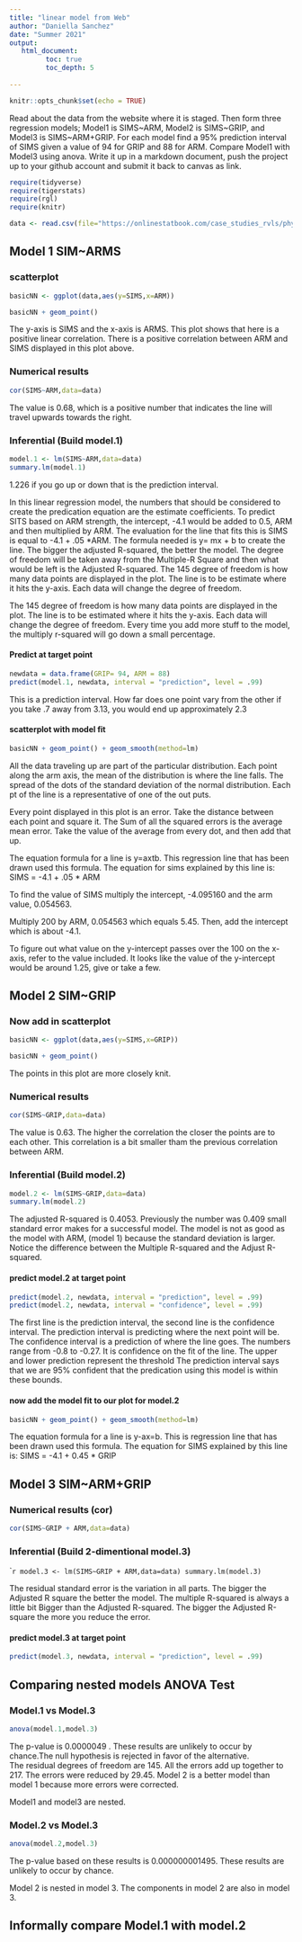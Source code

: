 ```yaml
---
title: "linear model from Web"
author: "Daniella Sanchez"
date: "Summer 2021"
output:
   html_document:
         toc: true
         toc_depth: 5
        
---
```


```r
knitr::opts_chunk$set(echo = TRUE)
```

Read about the data from the website where it is staged.  Then form three regression models; Model1 is SIMS~ARM, Model2 is SIMS~GRIP, and Model3 is SIMS~ARM+GRIP. For each model find a 95% prediction interval of SIMS given a value of 94  for GRIP and 88 for ARM. Compare Model1 with Model3 using anova. Write it up in a markdown document, push the project up to your github account and submit it back to canvas as link. 

 


```r
require(tidyverse)
require(tigerstats)
require(rgl)
require(knitr)

```

```r
data <- read.csv(file="https://onlinestatbook.com/case_studies_rvls/physical_strength/data.txt",sep="",header=TRUE)  

```

## Model 1 SIM~ARMS

### scatterplot

```r
basicNN <- ggplot(data,aes(y=SIMS,x=ARM))
```

```r
basicNN + geom_point()
```

The y-axis is SIMS and the x-axis is ARMS. This plot shows that here is a positive linear correlation. There is a positive correlation between ARM and SIMS displayed in this plot above. 

### Numerical results

```r
cor(SIMS~ARM,data=data)
```

The value is 0.68, which is a positive number that indicates the line will travel upwards towards the right. 

### Inferential  (Build model.1)

```r
model.1 <- lm(SIMS~ARM,data=data)
summary.lm(model.1)
```

1.226 if you go up or down that is the prediction interval. 

In this linear regression model, the numbers that should be considered to create the predication equation are the estimate coefficients. To predict SITS based on ARM strength, the intercept, -4.1 would be added to 0.5, ARM and then multiplied by ARM.  The evaluation for the line that fits this is SIMS is equal to -4.1 + .05 *ARM. The formula needed is y= mx  + b to create the line. The bigger the adjusted R-squared, the better the model. The degree of freedom will be taken away from the Multiple-R Square and then what would be left is the Adjusted R-squared. The 145 degree of freedom is how many data points are displayed in the plot. The line is to be estimate where it hits the y-axis. Each data will change the degree of freedom. 

The 145 degree of freedom is how many data points are displayed in the plot. The line is to be estimated where it hits the y-axis. Each data will change the degree of freedom. Every time you add more stuff to the model, the multiply r-squared will go down a small percentage. 

#### Predict at target point

```r
newdata = data.frame(GRIP= 94, ARM = 88)
predict(model.1, newdata, interval = "prediction", level = .99)
```

This is a prediction interval. How far does one point vary from the other if you take .7 away from 3.13, you would end up approximately 2.3

#### scatterplot with model fit
  
```r
basicNN + geom_point() + geom_smooth(method=lm)
``` 

All the data traveling up are part of the particular distribution.
Each point along the arm axis, the mean of the distribution is where the line falls. The spread of the dots of the standard deviation of the normal distribution. Each pt of the line is a representative of one of the out puts.

Every point displayed in this plot is an error. Take the distance between each point and square it. The Sum of all the squared errors is the average mean error. Take the value of the average from every dot, and then add that up. 

The equation formula for a line is y=axtb. This regression line that has been drawn used this formula. The equation for sims explained by this line is:
SIMS = -4.1 + .05 * ARM

To find the value of SIMS multiply the intercept, -4.095160 and the arm value, 0.054563. 

Multiply 200 by ARM, 0.054563 which equals 5.45. Then, add the intercept which is about -4.1. 

To figure out what value on the y-intercept passes over the 100 on the x-axis, refer to the value included. It looks like the value of the y-intercept would be around 1.25, give or take a few. 


## Model 2 SIM~GRIP

### Now add in scatterplot

```r
basicNN <- ggplot(data,aes(y=SIMS,x=GRIP))
```

```r
basicNN + geom_point()
```

The points in this plot are more closely knit. 

### Numerical results 

```r
cor(SIMS~GRIP,data=data)
```

The value is 0.63. The higher the correlation the closer the points are to each other. This correlation is a bit smaller tham the previous correlation between ARM. 

### Inferential  (Build model.2)
  
```r
model.2 <- lm(SIMS~GRIP,data=data)
summary.lm(model.2)
```

The adjusted R-squared is 0.4053. Previously the number was 0.409 
small standard error makes for a successful model. The model is not as good as the model with ARM, (model 1) because the standard deviation is larger. Notice the difference between the Multiple R-squared and the Adjust R-squared.


#### predict model.2 at target point

```r
predict(model.2, newdata, interval = "prediction", level = .99)
predict(model.2, newdata, interval = "confidence", level = .99)
```

The first line is the prediction interval, the second line is the confidence interval.
The prediction interval is predicting where the next point will be.
The confidence interval is a prediction of where the line goes. The numbers range from -0.8 to -0.27. It is confidence on the fit of the line. 
The upper and lower prediction represent the threshold
The prediction interval says that we are 95% confident that the predication using this model is within these bounds.

#### now add the model fit to our plot for model.2
  
```r
basicNN + geom_point() + geom_smooth(method=lm)
``` 

The equation formula for a line is y-ax=b. This is regression line that has been drawn used this formula. The equation for SIMS explained by this line is: SIMS = -4.1 + 0.45 * GRIP

## Model 3 SIM~ARM+GRIP

### Numerical results (cor)

```r
cor(SIMS~GRIP + ARM,data=data)
```
  
### Inferential  (Build 2-dimentional model.3)

````r
model.3 <- lm(SIMS~GRIP + ARM,data=data)
summary.lm(model.3)
```

The residual standard error is the variation in all parts. 
The bigger the Adjusted R square the better the model. The multiple R-squared is always a little bit Bigger than the Adjusted R-squared. The bigger the Adjusted R-square the more you reduce the error. 

#### predict model.3 at target point
  
```r
predict(model.3, newdata, interval = "prediction", level = .99)
```



## Comparing nested models ANOVA Test

### Model.1 vs Model.3

```r
anova(model.1,model.3)
```

The p-value is 0.0000049 . These results are unlikely to occur by chance.The null hypothesis is rejected in favor of the alternative.  
The residual degrees of freedom are 145. All the errors add up together to 217. The errors were reduced by 29.45. 
Model 2 is a better model than model 1 because more errors were corrected. 

Model1 and model3 are nested.

### Model.2 vs Model.3

```r
anova(model.2,model.3)
```

The p-value based on these results is 0.000000001495. These results are unlikely to occur by chance. 

Model 2 is nested in model 3. The components in model 2 are also in model 3. 


## Informally compare Model.1 with model.2

